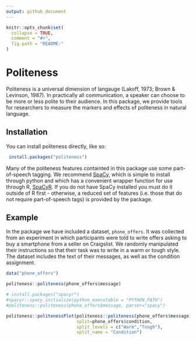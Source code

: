 ```yaml
---
output: github_document
---
```


<!-- README.md is generated from README.Rmd. Please edit that file -->

```r
knitr::opts_chunk$set(
  collapse = TRUE,
  comment = "#>",
  fig.path = "README-"
)
```

# Politeness

Politeness is a universal dimension of langauge (Lakoff, 1973; Brown & Levinson, 1987). In practically all communication, a speaker can choose to be more or less polite to their audience. In this package, we provide tools for researchers to measure the markers and effects of politeness in natural language.

## Installation

You can install politeness directly, like so:

```r
 install.packages("politeness")
```

Many of the politeness features containted in this package use some part-of-speech tagging. We recommend [SpaCy](https://spacy.io/), which is simple to install through python and which has a convenient wrapper function for use through R, [SpaCyR](https://github.com/kbenoit/spacyr). If you do not have SpaCy installed you must do it outside of R first - otherwise, a reduced set of features (i.e. those that do not require part-of-speech tags) is provided by the package.

## Example

In the package we have included a dataset, `phone_offers`. It was collected from an experiment in which participants were told to write offers asking to buy a smartphone from a seller on Craigslist. We randomly manipulated their instructions so that their task was to write in a warm or tough style. The dataset includes the text of their messages, as well as the condition assignment.

```r
data("phone_offers")

politeness::politeness(phone_offers$message)

# install.packages("spacyr")
#spacyr::spacy_initialize(python_executable = "PYTHON_PATH")
#politeness::politeness(phone_offers$message, parser="spacy")

politeness::politenessPlot(politeness::politeness(phone_offers$message),
                           split=phone_offers$condition,
                           split_levels = c("Warm","Tough"),
                           split_name = "Condition")
```
